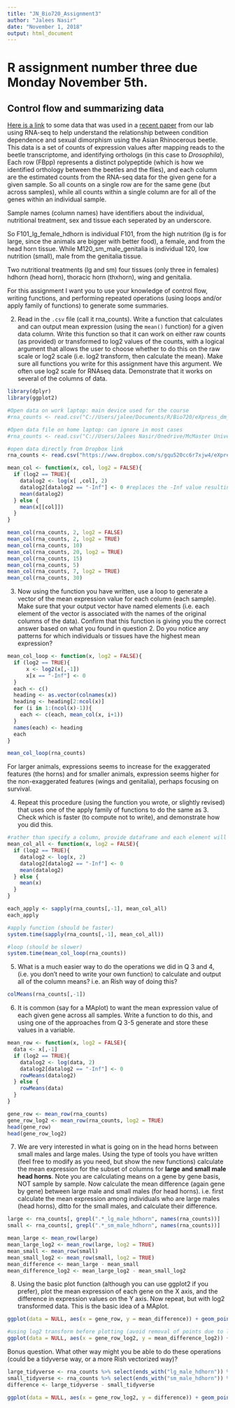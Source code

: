 ---
title: "JN_Bio720_Assignment3"
author: "Jalees Nasir"
date: "November 1, 2018"
output: html_document
---
# R assignment number three due Monday November 5th.

## Control flow and summarizing data

[Here is a link](https://www.dropbox.com/s/gqu520cc6r7xjw4/eXpress_dm_counts.csv?dl=0) to some data that was used in a [recent paper](https://onlinelibrary.wiley.com/doi/abs/10.1111/mec.14907) from our lab using RNA-seq to help understand the relationship between condition dependence and sexual dimorphism using the Asian Rhinocerous beetle. This data is a set of counts of expression values after mapping reads to the beetle transcriptome, and identifying orthologs (in this case to *Drosophila*), Each row (FBpp) represents a distinct polypeptide (which is how we identified orthology between the beetles and the flies), and each column are the estimated counts from the RNA-seq data for the given gene for a given sample. So all counts on a single row are for the same gene (but across samples), while all counts within a single column are for all of the genes within an individual sample.

Sample names (column names) have identifiers about the individual, nutritional treatment, sex and tissue each seperated by an underscore.

So F101_lg_female_hdhorn is individual F101, from the high nutrition (lg is for large, since the animals are bigger with better food), a female, and from the head horn tissue.
While M120_sm_male_genitalia is individual 120, low nutrition (small), male from the genitalia tissue.

Two nutritional treatments (lg and sm)
four tissues (only three in females)  hdhorn (head horn), thoracic horn (thxhorn), wing and genitalia.


 For this assignment I want you to use your knowledge of control flow, writing functions, and performing repeated operations (using loops and/or apply family of functions) to generate some summaries.

 2. Read in the `.csv` file (call it rna_counts). Write a function that calculates and can output mean expression  (using the `mean()` function) for a given data column. Write this function so that it can work on either raw counts (as provided) or transformed to log2 values of the counts, with a logical argument that allows the user to choose whether to do this on the raw scale or log2 scale (i.e. log2 transform, then calculate the mean). Make sure all functions you write for this assignment have this argument. We often use log2 scale for RNAseq data. Demonstrate that it works on several of the columns of data.
 
```{R}
library(dplyr)
library(ggplot2)
```

```{R}
#Open data on work laptop: main device used for the course
#rna_counts <- read.csv("C://Users/jalee/Documents/R/Bio720/eXpress_dm_counts.csv")

#Open data file on home laptop: can ignore in most cases
#rna_counts <- read.csv("C://Users/Jalees Nasir/Onedrive/McMaster University_Graduate/Bio 720/R/eXpress_dm_counts.csv")

#open data directly from Dropbox link
rna_counts <- read.csv("https://www.dropbox.com/s/gqu520cc6r7xjw4/eXpress_dm_counts.csv?dl=1")

mean_col <- function(x, col, log2 = FALSE){
  if (log2 == TRUE){
    datalog2 <- log(x[ ,col], 2)
    datalog2[datalog2 == "-Inf"] <- 0 #replaces the -Inf value resulting from a log(0) to become 0, so the average remains relative to the entire dataset
    mean(datalog2)
  } else {
    mean(x[[col]])
  }
}

mean_col(rna_counts, 2, log2 = FALSE)
mean_col(rna_counts, 2, log2 = TRUE)
mean_col(rna_counts, 10)
mean_col(rna_counts, 20, log2 = TRUE)
mean_col(rna_counts, 15)
mean_col(rna_counts, 5)
mean_col(rna_counts, 7, log2 = TRUE)
mean_col(rna_counts, 30)
```

 3. Now using the function you have written, use a loop to generate a vector of the mean expression value for each column (each sample). Make sure that your output vector have named elements (i.e. each element of the vector is associated with the names of the original columns of the data). Confirm that this function is giving you the correct answer based on what you found in question 2. Do you notice any patterns for which individuals or tissues have the highest mean expression?
 
```{R}
mean_col_loop <- function(x, log2 = FALSE){
  if (log2 == TRUE){
      x <- log2(x[,-1])
      x[x == "-Inf"] <- 0
  }
  each <- c()
  heading <- as.vector(colnames(x))
  heading <- heading[2:ncol(x)]
  for (i in 1:(ncol(x)-1)){
    each <- c(each, mean_col(x, i+1))
  }
  names(each) <- heading
  each
}

mean_col_loop(rna_counts)
```
For larger animals, expressions seems to increase for the exaggerated features (the horns) and for smaller animals, expression seems higher for the non-exaggerated features (wings and genitalia), perhaps focusing on survival.


 4. Repeat this procedure (using the function you wrote, or slightly revised) that uses one of the apply family of functions to do the same as 3. Check which is faster (to compute not to write), and demonstrate how you did this.
```{R}

#rather than specify a column, provide dataframe and each element will undergo mean calculation
mean_col_all <- function(x, log2 = FALSE){
  if (log2 == TRUE){
    datalog2 <- log(x, 2)
    datalog2[datalog2 == "-Inf"] <- 0
    mean(datalog2)
  } else {
    mean(x)
  }
}

each_apply <- sapply(rna_counts[,-1], mean_col_all)
each_apply

```

```{R}
#apply function (should be faster)
system.time(sapply(rna_counts[,-1], mean_col_all))

#loop (should be slower)
system.time(mean_col_loop(rna_counts))
```
 5. What is a much easier way to do the operations we did in Q 3 and 4, (i.e. you don't need to write your own function) to calculate and output all of the column means? i.e. an Rish way of doing this?
 
```{R}
colMeans(rna_counts[,-1])
```

 6. It is common (say for a MAplot) to want the mean expression value of each given gene across all samples. Write a function to do this, and using one of the approaches from Q 3-5 generate and store these values in a variable.
 
```{R}

mean_row <- function(x, log2 = FALSE){
  data <- x[,-1]
  if (log2 == TRUE){
    datalog2 <- log(data, 2)
    datalog2[datalog2 == "-Inf"] <- 0
    rowMeans(datalog2)
  } else {
    rowMeans(data)
  }
}

gene_row <- mean_row(rna_counts)
gene_row_log2 <- mean_row(rna_counts, log2 = TRUE)
head(gene_row)
head(gene_row_log2)


```

 7. We are very interested in what is going on in the head horns between small males and large males. Using the type of tools you have written (feel free to modify as you need, but show the new functions) calculate the mean expression for the subset of columns for **large and small male head horns**. Note you are calculating means on a gene by gene basis, NOT sample by sample. Now calculate the mean difference (again gene by gene) between large male and small males (for head horns). i.e. first calculate the mean expression among individuals who are large males (head horns), ditto for the small males, and calculate their difference.
 
```{R}
large <- rna_counts[, grepl(".*_lg_male_hdhorn", names(rna_counts))]
small <- rna_counts[, grepl(".*_sm_male_hdhorn", names(rna_counts))]

mean_large <- mean_row(large)
mean_large_log2 <- mean_row(large, log2 = TRUE)
mean_small <- mean_row(small)
mean_small_log2 <- mean_row(small, log2 = TRUE)
mean_difference <- mean_large - mean_small
mean_difference_log2 <- mean_large_log2 - mean_small_log2

```

 8. Using the basic plot function (although you can use ggplot2 if you prefer), plot the mean expression of each gene on the X axis, and the difference in expression values on the Y axis. Now repeat, but with log2 transformed data. This is the basic idea of a MAplot.
 
```{R}
ggplot(data = NULL, aes(x = gene_row, y = mean_difference)) + geom_point() + xlab("Mean Expression") + ylab("Expression Difference")

#using log2 transform before plotting (avoid removal of points due to log scaling)
ggplot(data = NULL, aes(x = gene_row_log2, y = mean_difference_log2)) + geom_point() + xlab("Mean Expression") + ylab("Expression Difference")


```

 Bonus question. What other way might you be able to do these operations (could be a tidyverse way, or a more Rish vectorized way)?
 
```{R}
large_tidyverse <- rna_counts %>% select(ends_with("lg_male_hdhorn")) %>% mean_row(log2 = TRUE)
small_tidyverse <- rna_counts %>% select(ends_with("sm_male_hdhorn")) %>% mean_row(log2 = TRUE)
difference <- large_tidyverse - small_tidyverse

ggplot(data = NULL, aes(x = gene_row_log2, y = difference)) + geom_point()

```
